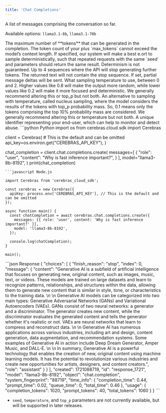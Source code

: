 ```yaml
---
title: 'Chat Completions'
---
```


<ParamField path="messages" type="object[]" required="true">
A list of messages comprising the conversation so far.
</ParamField>

<ParamField path="model" type="enum<string>
">
Available options: `llama3.1-8b`, `llama3.1-70b` 
</ParamField>

<ParamField path="max_tokens" type="integer | null">
The maximum number of **tokens** that can be generated in the completion. The token count of your plus `max_tokens` cannot exceed the model’s context length.
</ParamField>

<ParamField path="seed" type="integer | null">
If specified, our system will make a best e.ort to sample deterministically, such that repeated requests with the same `seed` and parameters should return the same result. Determinism is not guaranteed.
</ParamField>

<ParamField path="stop" type="string | null">
Up to 4 sequences where the API will stop generating further tokens. The returned text will not contain the stop sequence.
</ParamField>

<ParamField path="stream" type="bollean | null">
If set, partial message deltas will be sent.
</ParamField>

<ParamField path="temperature" type="number | null">
What sampling temperature to use, between 0 and 2. Higher values like 0.8 will make the output more random, while lower values like 0.2 will make it more focused and deterministic. We generally recommend altering this or top_p but not both.
</ParamField>

<ParamField path="top_p" type="number | null">
An alternative to sampling with temperature, called nucleus sampling, where the model considers the results of the tokens with top_p probability mass. So, 0.1 means only the tokens comprising the top 10% probability mass are considered. We generally recommend altering this or temperature but not both.
</ParamField>

<ParamField path="user" type="string | null">
A unique identifier representing your end-user, which can help to monitor and detect abuse.
</ParamField>




<RequestExample>
```python Python
import os
from cerebras.cloud.sdk import Cerebras
 
client = Cerebras(
    # This is the default and can be omitted
    api_key=os.environ.get("CEREBRAS_API_KEY"),
)
 
chat_completion = client.chat.completions.create(
    messages=[
        {
            "role": "user",
            "content": "Why is fast inference important?",
        }
    ],
    model="llama3-8b-8192",
)
print(chat_completion)
```
```javascript Node.js

import Cerebras from 'cerebras_cloud_sdk';
 
const cerebras = new Cerebras({
  apiKey: process.env['CEREBRAS_API_KEY'], // This is the default and can be omitted
});
 
async function main() {
  const chatCompletion = await cerebras.chat.completions.create({
    messages: [{ role: 'user', content: 'Why is fast inference important?' }],
    model: 'llama3-8b-8192',
  });
 
  console.log(chatCompletion);
}
 
main();
```
</RequestExample>

<ResponseExample>
```json Response
{
  "choices": [
    {
      "finish_reason": "stop",
      "index": 0,
      "message": {
        "content": "Generative AI is a subfield of artificial intelligence that focuses on generating new, original content, such as images, music, text, or videos. These models are trained on large datasets and learn to recognize patterns, relationships, and structures within the data, allowing them to generate new content that is similar in style, tone, or characteristics to the training data. \n \n Generative AI models can be categorized into two main types: Generative Adversarial Networks (GANs) and Variational Autoencoders (VAEs). GANs consist of two neural networks: a generator and a discriminator. The generator creates new content, while the discriminator evaluates the generated content and tells the generator whether it's realistic or not. VAEs are neural networks that learn to compress and reconstruct data. \n \n Generative AI has numerous applications across various industries, including art and design, content generation, data augmentation, and recommendation systems. Some examples of Generative AI in action include Deep Dream Generator, Amper Music, and DALL-E. \n \n In summary, Generative AI is a powerful technology that enables the creation of new, original content using machine learning models. It has the potential to revolutionize various industries and create new opportunities for artists, designers, and content creators.",
        "role": "assistant"
      }
    }
  ],
  "created": 1721088719,
  "id": "response_1721",
  "model": "llama3-8b-8192",
  "object": "chat.completion",
  "system_fingerprint": "88719",
  "time_info": {
    "completion_time": 0.44,
    "prompt_time": 0.02,
    "queue_time": 0,
    "total_time": 0.46
  },
  "usage": {
    "completion_tokens": 1020,
    "prompt_tokens": 40,
    "total_tokens": 1060
  }
}
```
</ResponseExample> 

* `seed`, `temperature`, and `top_p` parameters are not currently available, but will be supported in later releases.